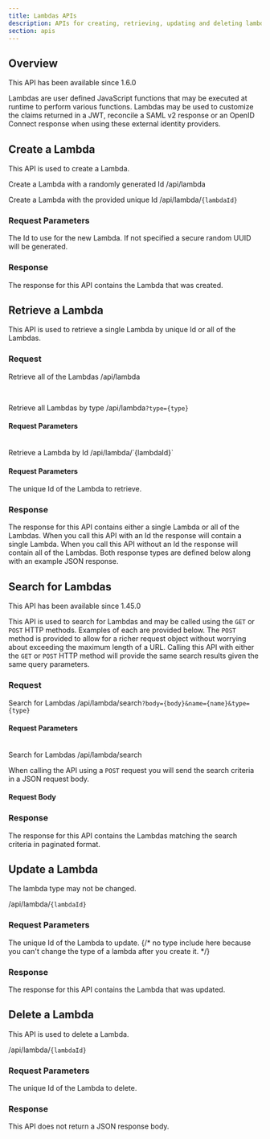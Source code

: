 ```yaml
---
title: Lambdas APIs
description: APIs for creating, retrieving, updating and deleting lambdas
section: apis
---
```



## Overview

<Aside type="version">
This API has been available since 1.6.0
</Aside>

Lambdas are user defined JavaScript functions that may be executed at runtime to perform various functions. Lambdas may be used to customize the claims returned in a JWT, reconcile a SAML v2 response or an OpenID Connect response when using these external identity providers.

## Create a Lambda

This API is used to create a Lambda.

<APIAuthentication icon="lock">Create a Lambda with a randomly generated Id</APIAuthentication>
<APIURI method="POST">/api/lambda</APIURI>

<APIAuthentication icon="lock">Create a Lambda with the provided unique Id</APIAuthentication>
<APIURI method="POST">/api/lambda/`{lambdaId}`</APIURI>

### Request Parameters

<APIBlock>
  <APIField name="lambdaId" type="UUID" optional defaults="secure random UUID">
    The Id to use for the new Lambda. If not specified a secure random UUID will be generated.
  </APIField>
</APIBlock>

<LambdaRequestBody />

<LambdaTypeApi prefix={singlePrefix} showRequired showSince/>
<LambdaRequestBodySuffix />

### Response

The response for this API contains the Lambda that was created.

<StandardPostResponseCodes never_search_error />

<LambdaResponseBody />
<LambdaTypeApi prefix={singlePrefix}/>
<LambdaResponseBodySuffix />

## Retrieve a Lambda

This API is used to retrieve a single Lambda by unique Id or all of the Lambdas.

### Request

<APIAuthentication icon="lock">Retrieve all of the Lambdas</APIAuthentication>
<APIURI method="GET">/api/lambda</APIURI>

<br/>

<APIAuthentication icon="lock">Retrieve all Lambdas by type</APIAuthentication>
<APIURI method="GET">/api/lambda`?type={type}`</APIURI>

#### Request Parameters

<APIBlock>
  <LambdaTypeApi showRequired/>
</APIBlock>

<br/>
<APIAuthentication icon="lock">Retrieve a Lambda by Id</APIAuthentication>
<APIURI method="GET">/api/lambda/`{lambdaId}`</APIURI>

#### Request Parameters

<APIBlock>
  <APIField name="lambdaId" type="UUID" required>
    The unique Id of the Lambda to retrieve.
  </APIField>
</APIBlock>

### Response

The response for this API contains either a single Lambda or all of the Lambdas. When you call this API with an Id the response will contain a single Lambda. When you call this API without an Id the response will contain all of the Lambdas. Both response types are defined below along with an example JSON response.

<StandardGetResponseCodes never_search_error />

<LambdaResponseBody />
<LambdaTypeApi prefix={singlePrefix}/>
<LambdaResponseBodySuffix />

<LambdaResponsesBody />
<LambdaTypeApi prefix={multiPrefix}/>
<LambdaResponsesBodySuffix />

## Search for Lambdas
<Aside type="version">
This API has been available since 1.45.0
</Aside>

This API is used to search for Lambdas and may be called using the `GET` or `POST` HTTP methods. Examples of each are provided below. The `POST` method is provided to allow for a richer request object without worrying about exceeding the maximum length of a URL. Calling this API with either the `GET` or `POST` HTTP method will provide the same search results given the same query parameters.

### Request

<APIAuthentication icon="lock">Search for Lambdas</APIAuthentication>
<APIURI method="GET">/api/lambda/search`?body={body}&name={name}&type={type}`</APIURI>

#### Request Parameters

<LambdaSearchRequestParameters parameter_prefix="" />
<LambdaTypeApi />

<br/>
<APIAuthentication icon="lock">Search for Lambdas</APIAuthentication>
<APIURI method="POST">/api/lambda/search</APIURI>

When calling the API using a `POST` request you will send the search criteria in a JSON request body.

#### Request Body

<LambdaSearchRequestParameters parameter_prefix="search." />
<LambdaTypeApi prefix="search."/>

<JSON title="Example JSON Request" src="lambdas/search-post-request.json" />

### Response

The response for this API contains the Lambdas matching the search criteria in paginated format.

<StandardGetResponseCodes never_missing never_search_error />

<LambdaResponsesBody />
<LambdaTypeApi prefix={multiPrefix}/>
<LambdaResponsesBodySuffix include_total />

## Update a Lambda

<GenericUpdateExplanationFragment capitalized_object_name="Lambda" />

The lambda type may not be changed.

<APIURI method="PUT">/api/lambda/`{lambdaId}`</APIURI>

<PatchSupport api_endpoint="/api/lambda/`{lambdaId}`" />

### Request Parameters

<APIBlock>
  <APIField name="lambdaId" type="UUID" required>
    The unique Id of the Lambda to update.
  </APIField>
</APIBlock>

<LambdaPutRequestBody />
{/*  no type include here because you can't change the type of a lambda after you create it. */}

### Response

The response for this API contains the Lambda that was updated.

<StandardPutResponseCodes never_search_error />

<LambdaResponseBody />
<LambdaTypeApi prefix={singlePrefix}/>
<LambdaResponseBodySuffix />

## Delete a Lambda

This API is used to delete a Lambda.

<APIURI method="DELETE">/api/lambda/`{lambdaId}`</APIURI>

### Request Parameters

<APIBlock>
  <APIField name="lambdaId" type="UUID" required>
    The unique Id of the Lambda to delete.
  </APIField>
</APIBlock>

### Response

This API does not return a JSON response body.

<StandardDeleteResponseCodes never_search_error />
